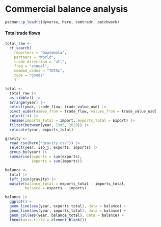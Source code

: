 # Commercial balance analysis

```r
pacman::p_load(tidyverse, here, comtradr, patchwork)
```

#### Total trade flows

```r
total_raw <- 
  ct_search(
    reporters = "Guatemala",
    partners = "World",
    trade_direction = "all",
    freq = "annual",
    commod_codes = "TOTAL",
    type = "goods"
    )

total <- 
  total_raw |> 
  as_tibble() |> 
  arrange(year) |> 
  select(year, trade_flow, trade_value_usd) |> 
  pivot_wider(names_from = trade_flow, values_from = trade_value_usd) |> 
  select(!4) |> 
  rename(imports_total = Import, exports_total = Export) |> 
  filter(between(year, 1995, 2020)) |> 
  relocate(year, exports_total)
```

```r
gravity <- 
  read_csv(here("gravity.csv")) |> 
  select(year, iso_j, exports, imports) |> 
  group_by(year) |> 
  summarise(exports = sum(exports),
            imports = sum(imports))

balance <- 
  total |> 
  left_join(gravity) |> 
  mutate(balance_total = exports_total - imports_total,
         balance = exports - imports)
```

```r
balance |> 
  ggplot() +
  geom_line(aes(year, exports_total), data = balance) +
  geom_line(aes(year, imports_total), data = balance) +
  geom_col(aes(year, balance_total), data = balance) +
  theme(axis.title = element_blank())
```
